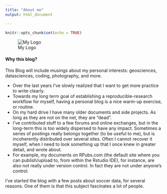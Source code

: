 ```yaml
---
title: "About me"
output: html_document

---
```


```r
knitr::opts_chunk$set(echo = TRUE)
```

![My Logo](/img/logo-knutbehrends-square-circle.72x72.png)

#### Why this blog?


This Blog will include musings about my personal interests:  geosciences, datasciences, coding, photography, and more.

- Over the last years I've slowly realized that I want to get more practice to write clearly.
- Towards my long term goal of establishing a reproducible-research workflow for myself, having a personal blog is a nice warm-up exercise, or routine.
- On my hard drive I have many older documents and side projects. As long as they are not on the net, they are "dead".
- I've contributed stuff to a few forums and online exchanges, but in the long-term this is too widely dispersed to have any impact. Sometimes a series of postings really belongs together (to be useful to me), but is incoherently distributed over several sites. Often I cannot recover it myself, when I need to look something up that I once knew in greater detail, and wrote about.
- For example, my documents on RPubs.com (the default site where you can publish/upload to, from within the Rstudio IDE), for instance, are also not really under version control. In fact they are not under anyone's control.  
 
 I've started the blog with a few posts about soccer data, for several reasons. One of them is that this subject fascinates a lot of people.